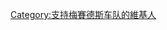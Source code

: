 {{Userbox
  |border-c = #000000
  |border-s = 1
  |id-c     = #ffffff
  |id-s     = 12
  |id-fc    = #ffff00
  |info-c   =#808080
  |info-s   = 10
  |info-fc  = #ff0000
  |id       = <!-- 合理使用文件：Mercedes-Benz.svg -->[[:文件:Mercedes-Benz.svg|85px]]
  |info     = 这个用户是'''[[梅賽德斯车队|<font color="#48D1CC">梅賽德斯车队</font>]]'''的車迷。
}}

[[Category:支持梅賽德斯车队的維基人]]